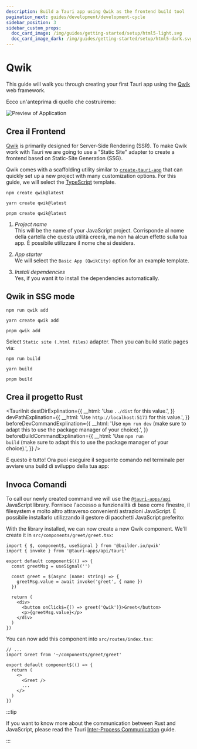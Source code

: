 ```yaml
---
description: Build a Tauri app using Qwik as the frontend build tool
pagination_next: guides/development/development-cycle
sidebar_position: 3
sidebar_custom_props:
  doc_card_image: /img/guides/getting-started/setup/html5-light.svg
  doc_card_image_dark: /img/guides/getting-started/setup/html5-dark.svg
---
```



# Qwik

This guide will walk you through creating your first Tauri app using the [Qwik] web framework.

<Intro />

Ecco un'anteprima di quello che costruiremo:

![Preview of Application](/img/guides/getting-started/setup/qwik/result.png)

## Crea il Frontend

[Qwik] is primarily designed for Server-Side Rendering (SSR). To make Qwik work with Tauri we are going to use a "Static Site" adapter to create a frontend based on Static-Site Generation (SSG).

Qwik comes with a scaffolding utility similar to [`create-tauri-app`] that can quickly set up a new project with many customization options. For this guide, we will select the [TypeScript] template.

<Tabs groupId="package-manager">
  <TabItem value="npm">

```shell
npm create qwik@latest
```

</TabItem>
  <TabItem value="Yarn">

```shell
yarn create qwik@latest
```

</TabItem>
  <TabItem value="pnpm">

```shell
pnpm create qwik@latest
```

</TabItem>
</Tabs>

1.  _Project name_\
    This will be the name of your JavaScript project. Corrisponde al nome della cartella che questa utilità creerà, ma non ha alcun effetto sulla tua app. È possibile utilizzare il nome che si desidera.

2.  _App starter_\
    We will select the `Basic App (QwikCity)` option for an example template.

3.  _Install dependencies_\
    Yes, if you want it to install the dependencies automatically.

## Qwik in SSG mode

<Tabs groupId="package-manager">
  <TabItem value="npm">

```shell
npm run qwik add
```

</TabItem>
  <TabItem value="Yarn">

```shell
yarn create qwik add
```

</TabItem>
  <TabItem value="pnpm">

```shell
pnpm qwik add
```

</TabItem>
</Tabs>

Select `Static site (.html files)` adapter. Then you can build static pages via:

<Tabs groupId="package-manager">
  <TabItem value="npm">

```shell
npm run build
```

</TabItem>
  <TabItem value="Yarn">

```shell
yarn build
```

</TabItem>
  <TabItem value="pnpm">

```shell
pnpm build
```

</TabItem>
</Tabs>

## Crea il progetto Rust

<TauriInit
  destDirExplination={{
    __html: 'Use <code>../dist</code> for this value.',
  }}
  devPathExplination={{
    __html: 'Use <code>http://localhost:5173</code> for this value.',
  }}
  beforeDevCommandExplination={{
    __html:
      'Use <code>npm run dev</code> (make sure to adapt this to use the package manager of your choice).',
  }}
  beforeBuildCommandExplination={{
    __html:
      'Use <code>npm run build</code> (make sure to adapt this to use the package manager of your choice).',
  }}
/>

E questo è tutto! Ora puoi eseguire il seguente comando nel terminale per avviare una build di sviluppo della tua app:

<Command name="dev" />

## Invoca Comandi

<Commands />

To call our newly created command we will use the [`@tauri-apps/api`] JavaScript library. Fornisce l'accesso a funzionalità di base come finestre, il filesystem e molto altro attraverso convenienti astrazioni JavaScript. È possibile installarlo utilizzando il gestore di pacchetti JavaScript preferito:

<InstallTauriApi />

With the library installed, we can now create a new Qwik component. We'll create it in `src/components/greet/greet.tsx`:

```tsx title=src/components/greet/greet.tsx
import { $, component$, useSignal } from '@builder.io/qwik'
import { invoke } from '@tauri-apps/api/tauri'

export default component$(() => {
  const greetMsg = useSignal('')

  const greet = $(async (name: string) => {
    greetMsg.value = await invoke('greet', { name })
  })

  return (
    <div>
      <button onClick$={() => greet('Qwik')}>Greet</button>
      <p>{greetMsg.value}</p>
    </div>
  )
})
```

You can now add this component into `src/routes/index.tsx`:

```tsx title=src/routes/index.tsx
// ...
import Greet from '~/components/greet/greet'

export default component$(() => {
  return (
    <>
      <Greet />
      ...
    </>
  )
})
```

:::tip

If you want to know more about the communication between Rust and JavaScript, please read the Tauri [Inter-Process Communication][inter-process-communication] guide.

:::

[cargo]: https://doc.rust-lang.org/cargo/

[inter-process-communication]: ../../../references/architecture/inter-process-communication/readme.md

[prerequisites]: ../prerequisites.md

[qwik]: https://qwik.builder.io

[typescript]: https://www.typescriptlang.org

[`@tauri-apps/api`]: ../../../api/js/

[`create-tauri-app`]: https://github.com/tauri-apps/create-tauri-app

[`withglobaltauri`]: ../../../api/config.md#buildconfig.withglobaltauri
